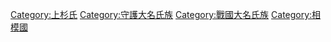 [[Category:上杉氏|Category:上杉氏]]
[[Category:守護大名氏族|Category:守護大名氏族]]
[[Category:戰國大名氏族|Category:戰國大名氏族]]
[[Category:相模國|Category:相模國]]